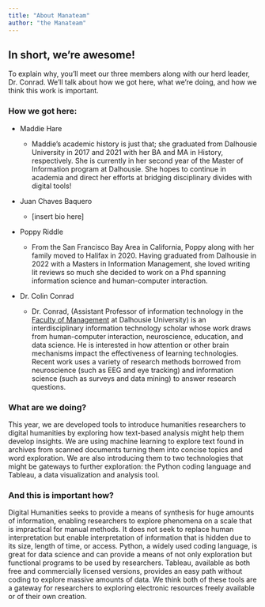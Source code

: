 ```yaml
---
title: "About Manateam"
author: "the Manateam"
---
```


## **In short, we're awesome!**

To explain why, you'll meet our three members along with our herd leader, Dr. Conrad. We'll talk about how we got here, what we're doing, and how we think this work is important.

### How we got here:

-   Maddie Hare

    -   Maddie's academic history is just that; she graduated from Dalhousie University in 2017 and 2021 with her BA and MA in History, respectively. She is currently in her second year of the Master of Information program at Dalhousie. She hopes to continue in academia and direct her efforts at bridging disciplinary divides with digital tools!

-   Juan Chaves Baquero

    -   \[insert bio here\]

-   Poppy Riddle

    -   From the San Francisco Bay Area in California, Poppy along with her family moved to Halifax in 2020. Having graduated from Dalhousie in 2022 with a Masters in Information Management, she loved writing lit reviews so much she decided to work on a Phd spanning information science and human-computer interaction.

-   Dr. Colin Conrad

    -   Dr. Conrad, (Assistant Professor of information technology in the [Faculty of Management](https://www.dal.ca/faculty/management.html) at Dalhousie University) is an interdisciplinary information technology scholar whose work draws from human-computer interaction, neuroscience, education, and data science. He is interested in how attention or other brain mechanisms impact the effectiveness of learning technologies. Recent work uses a variety of research methods borrowed from neuroscience (such as EEG and eye tracking) and information science (such as surveys and data mining) to answer research questions.

### What are we doing?

This year, we are developed tools to introduce humanities researchers to digital humanities by exploring how text-based analysis might help them develop insights. We are using machine learning to explore text found in archives from scanned documents turning them into concise topics and word exploration. We are also introducing them to two technologies that might be gateways to further exploration: the Python coding language and Tableau, a data visualization and analysis tool.

### And this is important how?

Digital Humanities seeks to provide a means of synthesis for huge amounts of information, enabling researchers to explore phenomena on a scale that is impractical for manual methods. It does not seek to replace human interpretation but enable interpretation of information that is hidden due to its size, length of time, or access. Python, a widely used coding language, is great for data science and can provide a means of not only exploration but functional programs to be used by researchers. Tableau, available as both free and commercially licensed versions, provides an easy path without coding to explore massive amounts of data. We think both of these tools are a gateway for researchers to exploring electronic resources freely available or of their own creation.
